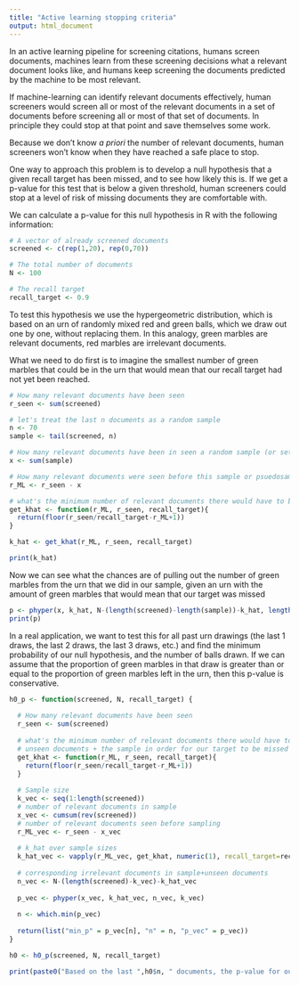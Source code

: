 ```yaml
---
title: "Active learning stopping criteria"
output: html_document
---
```


In an active learning pipeline for screening citations, humans screen documents, machines learn from these screening decisions what a relevant document looks like, and humans keep screening the documents predicted by the machine to be most relevant.

If machine-learning can identify relevant documents effectively, human screeners would screen all or most of the relevant documents in a set of documents before screening all or most of that set of documents. In principle they could stop at that point and save themselves some work.

Because we don't know *a priori* the number of relevant documents, human screeners won't know when they have reached a safe place to stop. 

One way to approach this problem is to develop a null hypothesis that a given recall target has been missed, and to see how likely this is. If we get a p-value for this test that is below a given threshold, human screeners could stop at a level of risk of missing documents they are comfortable with.

We can calculate a p-value for this null hypothesis in R with the following information:

```r
# A vector of already screened documents
screened <- c(rep(1,20), rep(0,70))

# The total number of documents
N <- 100

# The recall target
recall_target <- 0.9

```


To test this hypothesis we use the hypergeometric distribution, which is based on an urn of randomly mixed red and green balls, which we draw out one by one, without replacing them. In this analogy, green marbles are relevant documents, red marbles are irrelevant documents.

What we need to do first is to imagine the smallest number of green marbles that could be in the urn that would mean that our recall target had not yet been reached.

```r

# How many relevant documents have been seen
r_seen <- sum(screened)

# let's treat the last n documents as a random sample
n <- 70
sample <- tail(screened, n)

# How many relevant documents have been in seen a random sample (or set of documents we are happy to assume does not have a systematically lower proportion of relevant documents)
x <- sum(sample)

# How many relevant documents were seen before this sample or psuedosample began
r_ML <- r_seen - x

# what's the minimum number of relevant documents there would have to be in the unseen documents + the sample in order for our target to be missed
get_khat <- function(r_ML, r_seen, recall_target){
  return(floor(r_seen/recall_target-r_ML+1))
}

k_hat <- get_khat(r_ML, r_seen, recall_target)

print(k_hat)

```

Now we can see what the chances are of pulling out the number of green marbles from the urn that we did in our sample, given an urn with the amount of green marbles that would mean that our target was missed

```r
p <- phyper(x, k_hat, N-(length(screened)-length(sample))-k_hat, length(sample))
print(p)
```

In a real application, we want to test this for all past urn drawings (the last 1 draws, the last 2 draws, the last 3 draws, etc.) and find the minimum probability of our null hypothesis, and the number of balls drawn. If we can assume that the proportion of green marbles in that draw is greater than or equal to the proportion of green marbles left in the urn, then this p-value is conservative.

```r
h0_p <- function(screened, N, recall_target) {
  
  # How many relevant documents have been seen
  r_seen <- sum(screened)
  
  # what's the minimum number of relevant documents there would have to be in the 
  # unseen documents + the sample in order for our target to be missed
  get_khat <- function(r_ML, r_seen, recall_target){
    return(floor(r_seen/recall_target-r_ML+1))
  }
  
  # Sample size
  k_vec <- seq(1:length(screened))
  # number of relevant documents in sample
  x_vec <- cumsum(rev(screened))
  # number of relevant documents seen before sampling
  r_ML_vec <- r_seen - x_vec
  
  # k_hat over sample sizes
  k_hat_vec <- vapply(r_ML_vec, get_khat, numeric(1), recall_target=recall_target, r_seen=r_seen)
  
  # corresponding irrelevant documents in sample+unseen documents
  n_vec <- N-(length(screened)-k_vec)-k_hat_vec
  
  p_vec <- phyper(x_vec, k_hat_vec, n_vec, k_vec) 
  
  n <- which.min(p_vec)
  
  return(list("min_p" = p_vec[n], "n" = n, "p_vec" = p_vec))
}

h0 <- h0_p(screened, N, recall_target)

print(paste0("Based on the last ",h0$n, " documents, the p-value for our null hypothesis that our recall is below ", recall_target, " is ", h0$min_p))

```

